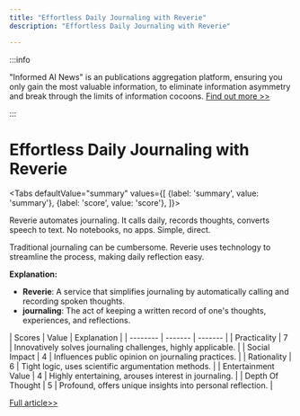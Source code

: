```yaml
---
title: "Effortless Daily Journaling with Reverie"
description: "Effortless Daily Journaling with Reverie"

---
```



:::info

"Informed AI News" is an publications aggregation platform, ensuring you only gain the most valuable information, to eliminate information asymmetry and break through the limits of information cocoons.  [Find out more >>](/)

:::

# Effortless Daily Journaling with Reverie


<Tabs
	defaultValue="summary"
	values={[
	{label: 'summary', value: 'summary'},
	{label: 'score', value: 'score'},
]}>
<TabItem value="summary">


Reverie automates journaling. It calls daily, records thoughts, converts speech to text. No notebooks, no apps. Simple, direct.

Traditional journaling can be cumbersome. Reverie uses technology to streamline the process, making daily reflection easy.

**Explanation:**
- **Reverie**: A service that simplifies journaling by automatically calling and recording spoken thoughts.
- **journaling**: The act of keeping a written record of one's thoughts, experiences, and reflections.
</TabItem>
<TabItem value="score">
	| Scores     | Value   | Explanation |
	| -------- | ------- | ------- |
	| Practicality  | 7    | Innovatively solves journaling challenges, highly applicable.    |
	| Social Impact | 4     | Influences public opinion on journaling practices.    |
	| Rationality    | 6    | Tight logic, uses scientific argumentation methods.    |
	| Entertainment Value    | 4    | Highly entertaining, arouses interest in journaling.    |
	| Depth Of Thought    | 5    | Profound, offers unique insights into personal reflection.    |
</TabItem>
</Tabs>

[Full article>>](https://www.producthunt.com/posts/reverie-4)
